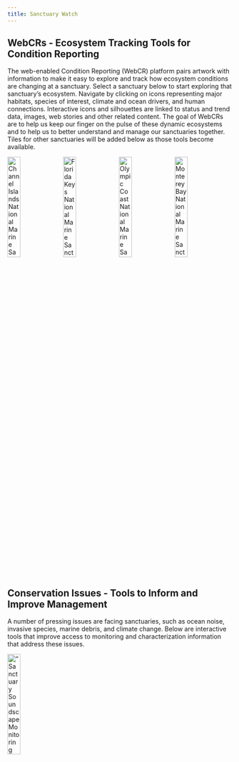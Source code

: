 ```yaml
---
title: Sanctuary Watch
---
```


## WebCRs - Ecosystem Tracking Tools for Condition Reporting

The web-enabled Condition Reporting (WebCR) platform pairs artwork with information to make it easy to explore and track how ecosystem conditions are changing at a sanctuary. Select a sanctuary below to start exploring that sanctuary’s ecosystem. Navigate by clicking on icons representing major habitats, species of interest, climate and ocean drivers, and human connections. Interactive icons and silhouettes are linked to status and trend data, images, web stories and other related content. The goal of WebCRs are to help us keep our finger on the pulse of these dynamic ecosystems and to help us to better understand and manage our sanctuaries together. Tiles for other sanctuaries will be added below as those tools become available.

[![Channel Islands National Marine Sanctuary](images/tmp-card-cinms.png){width=24%}](https://sanctuarywatch.ioos.us/webcr-channelislands/) [![Florida Keys National Marine Sanctuary](images/tmp-card-fk.png){width=24%}](https://noaa-iea.github.io/fk-esr-info/infographic.html) [![Olympic Coast National Marine Sanctuary](images/tmp-card-ocnms.png){width=24%}](https://sanctuarywatch.ioos.us/webcr-olympiccoast/) ![Monterey Bay National Marine Sanctuary](images/tmp-card-mbnms.png){width=24%}

## Conservation Issues - Tools to Inform and Improve Management

A number of pressing issues are facing sanctuaries, such as ocean noise, invasive species, marine debris, and climate change. Below are interactive tools that improve access to monitoring and characterization information that address these issues. 

[!["Sanctuary Soundscape Monitoring Project"](images/tmp-card_issue-sanctsound2.png){width=24%}](https://sanctsound.ioos.us/){target="_blank"}
